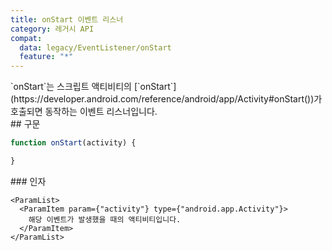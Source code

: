 ```yaml
---
title: onStart 이벤트 리스너
category: 레거시 API
compat:
  data: legacy/EventListener/onStart
  feature: "*"
---
```


<Section>
  `onStart`는 스크립트 액티비티의 [`onStart`](https://developer.android.com/reference/android/app/Activity#onStart())가 호출되면 동작하는
  이벤트 리스너입니다.
</Section>
<Section>
  ## 구문

  ~~~js
  function onStart(activity) {

  }
  ~~~

  <Section>
    ### 인자

    <ParamList>
      <ParamItem param={"activity"} type={"android.app.Activity"}>
        해당 이벤트가 발생했을 때의 액티비티입니다.
      </ParamItem>
    </ParamList>
  </Section>
</Section>